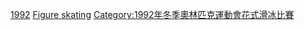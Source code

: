 {{Commonscat|1992 Winter Olympics figure skaters}}
{{Figure skaters at the Olympics| year = 1992 }}

[[Category:各年奥林匹克运动会花样滑冰运动员|1992]]
[[Category:1992年冬季奧林匹克運動會運動員|Figure skating]]
[[Category:1992年冬季奧林匹克運動會花式滑冰比賽|Category:1992年冬季奧林匹克運動會花式滑冰比賽]]
